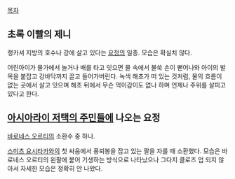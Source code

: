 [[목차]]

== 초록 이빨의 제니 ==
랭카셔 지방의 호수나 강에 살고 있다는 [[요정]]의 일종. 모습은 확실치 않다. 

어린아이가 물가에서 놀거나 배를 타고 잇으면 물 속에서 불쑥 손이 뻗어나와 아이의 발목을 붙잡고 강바닥까지 끌고 들어가버린다. 녹색 해초가 떠 있는 것처럼, 물의 흐름이 없는 곳에서 살고 잇으며 해초 뒤에서 무슨 먹이감이도 없나 하며 언제나 주위를 살피고 있다고 한다.

== [[아시아라이 저택의 주민들]]에 나오는 요정 ==
[[바로네스 오르티]]의 소환수 중 하나.

[[스미츠 요시타카]]와의 첫 싸움에서 풍뢰봉을 잡고 있는 팔을 자를 때 소환했다. 모습은 바로네스 오르티의 왼팔에 붙어 기생하는 방식으로 나타났으나 그다지 클로즈 업 되지 않아서 자세한 모습은 정확히 안 나왔다. 
